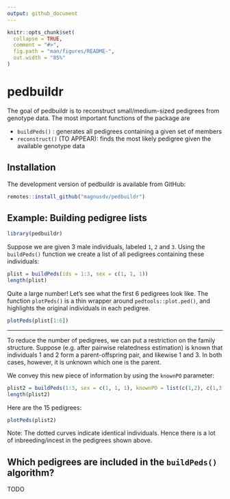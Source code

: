 ```yaml
---
output: github_document
---
```


<!-- README.md is generated from README.Rmd. Please edit that file -->

```r
knitr::opts_chunk$set(
  collapse = TRUE,
  comment = "#>",
  fig.path = "man/figures/README-",
  out.width = "85%"
)
```
# pedbuildr

The goal of pedbuildr is to reconstruct small/medium-sized pedigrees from genotype data. The most important functions of the package are

* `buildPeds()` : generates all pedigrees containing a given set of members
* `reconstruct()` (TO APPEAR): finds the most likely pedigree given the available genotype data

## Installation
The development version of pedbuildr is available from GitHub:
``` r
remotes::install_github("magnusdv/pedbuildr")
```
## Example: Building pedigree lists
```r
library(pedbuildr)
```

Suppose we are given 3 male individuals, labeled `1`, `2` and `3`. Using the `buildPeds()` function we create a list of all pedigrees containing these individuals:
```r
plist = buildPeds(ids = 1:3, sex = c(1, 1, 1))
length(plist)
```

Quite a large number! Let's see what the first 6 pedigrees look like. The function `plotPeds()` is a thin wrapper around `pedtools::plot.ped()`, and highlights the original individuals in each pedigree.

```r
plotPeds(plist[1:6])
```

---

To reduce the number of pedigrees, we can put a restriction on the family structure. Suppose (e.g. after pairwise relatedness estimation) is known that individuals 1 and 2 form a parent-offspring pair, and likewise 1 and 3. In both cases, however, it is unknown which one is the parent. 

We convey this new piece of information by using the `knownPO` parameter:
```r
plist2 = buildPeds(1:3, sex = c(1, 1, 1), knownPO = list(c(1,2), c(1,3)))
length(plist2)
```

Here are the 15 pedigrees:
```r
plotPeds(plist2)
```
Note: The dotted curves indicate identical individuals. Hence there is a lot of inbreeding/incest in the pedigrees shown above.

## Which pedigrees are included in the `buildPeds()` algorithm?
TODO
